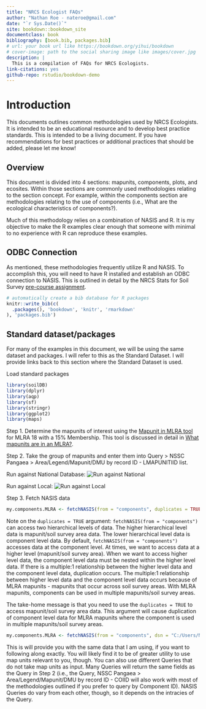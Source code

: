 ```yaml
--- 
title: "NRCS Ecologist FAQs"
author: "Nathan Roe - nateroe@gmail.com"
date: "`r Sys.Date()`"
site: bookdown::bookdown_site
documentclass: book
bibliography: [book.bib, packages.bib]
# url: your book url like https://bookdown.org/yihui/bookdown
# cover-image: path to the social sharing image like images/cover.jpg
description: |
  This is a compilation of FAQs for NRCS Ecologists.
link-citations: yes
github-repo: rstudio/bookdown-demo
---
```


# Introduction

This documents outlines common methodologies used by NRCS Ecologists. It is intended to be an educational resource and to develop best practice standards. This is intended to be a living document. If you have recommendations for best practices or additional practices that should be added, please let me know!

## Overview 

This document is divided into 4 sections: mapunits, components, plots, and ecosites. Within those sections are commonly used methodologies relating to the section concept. For example, within the components section are methodologies relating to the use of components (i.e., What are the ecological characteristics of components?). 

Much of this methodology relies on a combination of NASIS and R. It is my objective to make the R examples clear enough that someone with minimal to no experience with R can reproduce these examples. 

## ODBC Connection

As mentioned, these methodologies frequently utilize R and NASIS. To accomplish this, you will need to have R installed and establish an ODBC connection to NASIS. This is outlined in detail by the NRCS Stats for Soil Survey [pre-course assignment](http://ncss-tech.github.io/stats_for_soil_survey/chapters/0_pre-class-assignment/pre-class-assignment.html#1_USDA_Computer_Setup).


<!-- # ```{r, eval=FALSE} -->
<!-- # bookdown::render_book() -->
<!-- # ``` -->
<!-- #  -->
<!-- #  -->
<!-- # ```{r eval=FALSE} -->
<!-- # bookdown::serve_book() -->
<!-- # ``` -->


```r
# automatically create a bib database for R packages
knitr::write_bib(c(
  .packages(), 'bookdown', 'knitr', 'rmarkdown'
), 'packages.bib')
```

## Standard dataset/packages {#standard}

For many of the examples in this document, we will be using the same dataset and packages. I will refer to this as the Standard Dataset. I will provide links back to this section where the Standard Dataset is used.

Load standard packages
```r
library(soilDB)
library(dplyr)
library(aqp)
library(sf)
library(stringr)
library(ggplot2)
library(maps)
```


Step 1. Determine the mapunits of interest using the [Mapunit in MLRA tool](https://nroe.shinyapps.io/MapunitsInMLRA/) for MLRA 18 with a 15% Membership. This tool is discussed in detail in [What mapunits are in an MLRA?](#mapunitsinMLRA). 

Step 2. Take the group of mapunits and enter them into Query > NSSC Pangaea > Area/Legend/Mapunit/DMU by record ID - LMAPUNITIID list.

Run against National Database:
![Run against National](images/componentsinMLRAquery.JPG)

Run against Local: 
![Run against Local](images/componentsinMLRAlocal.JPG)


Step 3. Fetch NASIS data
```r
my.components.MLRA <- fetchNASIS(from = "components", duplicates = TRUE)
```

Note on the ```duplicates = TRUE``` argument: ```fetchNASIS(from = "components")``` can access two hierarchical levels of data. The higher hierarchical level data is mapunit/soil survey area data. The lower hierarchical level data is component level data. By default, ```fetchNASIS(from = "components")``` accesses data at the component level. At times, we want to access data at a higher level (mapunit/soil survey area). When we want to access higher level data, the component level data must be nested within the higher level data. If there is a multiple:1 relationship between the higher level data and the component level data, duplication occurs. The multiple:1 relationship between higher level data and the component level data occurs because of MLRA mapunits - mapunits that occur across soil survey areas. With MLRA mapunits, components can be used in multiple mapunits/soil survey areas. 

The take-home message is that you need to use the ```duplicates = TRUE``` to access mapunit/soil survey area data. This argument will cause duplication of component level data for MLRA mapunits where the component is used in multiple mapunits/soil survey areas. 



```r
my.components.MLRA <- fetchNASIS(from = "components", dsn = "C:/Users/Nathan.Roe/Documents/ESS-FAQ/data/loafercreek_mapunit.sqlite", SS = FALSE)
```

This is will provide you with the same data that I am using, if you want to following along exactly. You will likely find it to be of greater utility to use map units relevant to you, though. You can also use different Queries that do not take map units as input. Many Queries will return the same fields as the Query in Step 2 (i.e., the Query, NSSC Pangaea > Area/Legend/Mapunit/DMU by record ID - COIID will also work with most of the methodologies outlined if you prefer to query by Component ID). NASIS Queries do vary from each other, though, so it depends on the intracies of the Query. 

